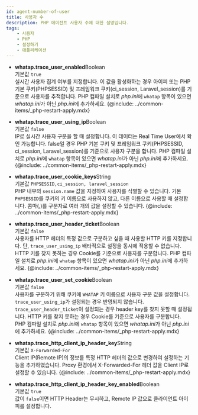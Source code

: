 ```yaml
---
id: agent-number-of-user
title: 사용자 수
description: PHP 에이전트 사용자 수에 대한 설명입니다.
tags:
    - 사용자
    - PHP
    - 설정하기
    - 애플리케이션
---
```


* **whatap.trace_user_enabled**<span class='type'>Boolean</span><br/>
    기본값 `true`<br/>
    실시간 사용자 집계 여부를 지정합니다. 이 값을 활성화하는 경우 아이피 또는 PHP 기본 쿠키(PHPSESSID) 및 프레임워크 쿠키(ci_session, Laravel_session)를 기준으로 사용자를 추적합니다. PHP 컴파일 설치로 *php.ini*에 `whatap` 항목이 있으면 *whatap.ini*가 아닌 *php.ini*에 추가하세요. 
{@include: ../common-items/_php-restart-apply.mdx}

* **whatap.trace_user_using_ip**<span class='type'>Boolean</span><br/>
    기본값 `false`<br/>
    IP로 실시간 사용자 구분을 할 때 설정합니다. 이 데이터는 Real Time User에서 확인 가능합니다. false일 경우 PHP 기본 쿠키 및 프레임워크 쿠키(PHPSESSID, ci_session, Laravel_session)를 기준으로 사용자 구분을 합니다. PHP 컴파일 설치로 *php.ini*에 `whatap` 항목이 있으면 *whatap.ini*가 아닌 *php.ini*에 추가하세요.
{@include: ../common-items/_php-restart-apply.mdx}

* **whatap.trace_user_cookie_keys**<span class='type'>String</span><br/>
    기본값 `PHPSESSID,ci_session, laravel_session`<br/>
    PHP 내부의 `session.name` 값을 지정하여 사용자를 식별할 수 있습니다. 기본 `PHPSESSID`를 쿠키의 키 이름으로 사용하지 않고, 다른 이름으로 사용할 때 설정합니다. 콤마(*,*)를 구분자로 여러 개의 값을 설정할 수 있습니다.
{@include: ../common-items/_php-restart-apply.mdx}

* **whatap.trace_user_header_ticket**<span class='type'>Boolean</span><br/>
    기본값 `false`<br/>
    사용자를 HTTP 헤더의 특정 값으로 구분하고 싶을 때 사용할 HTTP 키를 지정합니다. 단, `trace_user_using_ip` 배타적으로 설정을 동시에 적용할 수 없습니다. HTTP 키를 찾지 못하는 경우 Cookie를 기준으로 사용자를 구분합니다. PHP 컴파일 설치로 *php.ini*에 `whatap` 항목이 있으면 *whatap.ini*가 아닌 *php.ini*에 추가하세요.
{@include: ../common-items/_php-restart-apply.mdx}

<!-- 설명 문장 수정 필요 가독성 떨어지고 뜻이 모호함 -->
* **whatap.trace_user_set_cookie**<span class='type'>Boolean</span><br/>
    기본값 `false`<br/>
    사용자를 구분하기 위해 쿠키에 `WHATAP` 키 이름으로 사용자 구분 값을 설정합니다. `trace_user_using_ip`가 설정되는 경우 반영되지 않습니다. `trace_user_header_ticket`이 설정되는 경우 header key를 찾지 못할 때 설정됩니다. HTTP 키를 찾지 못하는 경우 Cookie를 기준으로 사용자를 구분합니다. PHP 컴파일 설치로 *php.ini*에 `whatap` 항목이 있으면 *whatap.ini*가 아닌 *php.ini*에 추가하세요.
{@include: ../common-items/_php-restart-apply.mdx}

* **whatap.trace_http_client_ip_header_key**<span class='type'>String</span><br/>
    기본값 `X-Forwarded-For`<br/>
    Client IP(Remote IP)의 정보를 특정 HTTP 헤더의 값으로 변경하여 설정하는 기능을 추가하였습니다. Proxy 환경에서 X-Forwarded-For 헤더 값을 Client IP로 설정할 수 있습니다.
{@include: ../common-items/_php-restart-apply.mdx}

* **whatap.trace_http_client_ip_header_key_enabled**<span class='type'>Boolean</span><br/>
    기본값 `true`<br/>
    값이 `false`이면 HTTP Header는 무시하고, Remote IP 값으로 클라이언트 아이피를 설정합니다.
